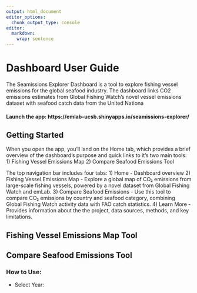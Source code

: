 ```yaml
---
output: html_document
editor_options: 
  chunk_output_type: console
editor: 
  markdown: 
    wrap: sentence
---
```


# Dashboard User Guide


The Seamissions Explorer Dashboard is a tool to explore fishing vessel emissions for the global seafood industry. The dashboard links CO2 emissions estimates from Global Fishing Watch's novel vessel emissions dataset with seafood catch data from the United Nationa


#### Launch the app: https://emlab-ucsb.shinyapps.io/seamissions-explorer/

## Getting Started

When you open the app, you'll land on the Home tab, which provides a brief overview of the dashboard's purpose and quick links to it's two main tools:
1) Fishing Vessel Emissions Map
2) Compare Seafood Emissions Tool

The top navigation bar includes four tabs:
1) Home - Dashboard overview
2) Fishing Vessel Emissions Map - Explore a global map of CO₂ emissions from large-scale fishing vessels, powered by a novel dataset from Global Fishing Watch and emLab.
3) Compare Seafood Emissions - Use this tool to compare CO₂ emissions by country and seafood category, combining Global Fishing Watch activity data with FAO catch statistics.
4) Learn More - Provides information about the the project, data sources, methods, and key limitations.

## Fishing Vessel Emissions Map Tool
 
 
## Compare Seafood Emissions Tool

### How to Use:

- Select Year: